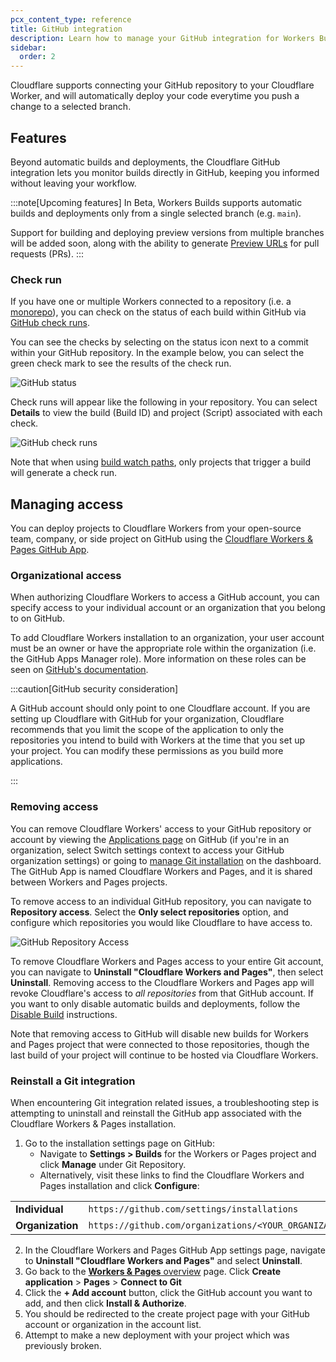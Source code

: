 ```yaml
---
pcx_content_type: reference
title: GitHub integration
description: Learn how to manage your GitHub integration for Workers Builds
sidebar:
  order: 2
---
```


Cloudflare supports connecting your GitHub repository to your Cloudflare Worker, and will automatically deploy your code everytime you push a change to a selected branch.

## Features

Beyond automatic builds and deployments, the Cloudflare GitHub integration lets you monitor builds directly in GitHub, keeping you informed without leaving your workflow.

:::note[Upcoming features]
In Beta, Workers Builds supports automatic builds and deployments only from a single selected branch (e.g. `main`).

Support for building and deploying preview versions from multiple branches will be added soon, along with the ability to generate [Preview URLs](/workers/configuration/previews/) for pull requests (PRs).
:::

### Check run

If you have one or multiple Workers connected to a repository (i.e. a [monorepo](/workers/ci-cd/builds/advanced-setups/#monorepos)), you can check on the status of each build within GitHub via [GitHub check runs](https://docs.github.com/en/pull-requests/collaborating-with-pull-requests/collaborating-on-repositories-with-code-quality-features/about-status-checks#checks).

You can see the checks by selecting on the status icon next to a commit within your GitHub repository. In the example below, you can select the green check mark to see the results of the check run.

![GitHub status](~/assets/images/workers/platform/ci-cd/gh-status-check-runs.png)

Check runs will appear like the following in your repository. You can select **Details** to view the build (Build ID) and project (Script) associated with each check.

![GitHub check runs](~/assets/images/workers/platform/ci-cd/workers-builds-gh-check-runs.png)

Note that when using [build watch paths](/workers/ci-cd/builds/build-watch-paths/), only projects that trigger a build will generate a check run.

## Managing access

You can deploy projects to Cloudflare Workers from your open-source team, company, or side project on GitHub using the [Cloudflare Workers & Pages GitHub App](https://github.com/apps/cloudflare-workers-and-pages).

### Organizational access

When authorizing Cloudflare Workers to access a GitHub account, you can specify access to your individual account or an organization that you belong to on GitHub.

To add Cloudflare Workers installation to an organization, your user account must be an owner or have the appropriate role within the organization (i.e. the GitHub Apps Manager role). More information on these roles can be seen on [GitHub's documentation](https://docs.github.com/en/organizations/managing-peoples-access-to-your-organization-with-roles/roles-in-an-organization#github-app-managers).

:::caution[GitHub security consideration]

A GitHub account should only point to one Cloudflare account. If you are setting up Cloudflare with GitHub for your organization, Cloudflare recommends that you limit the scope of the application to only the repositories you intend to build with Workers at the time that you set up your project. You can modify these permissions as you build more applications.

:::

### Removing access

You can remove Cloudflare Workers' access to your GitHub repository or account by viewing the [Applications page](https://github.com/settings/installations) on GitHub (if you're in an organization, select Switch settings context to access your GitHub organization settings) or going to [manage Git installation](/workers/ci-cd/builds/git-integration/#managing-a-git-installation) on the dashboard. The GitHub App is named Cloudflare Workers and Pages, and it is shared between Workers and Pages projects.

To remove access to an individual GitHub repository, you can navigate to **Repository access**. Select the **Only select repositories** option, and configure which repositories you would like Cloudflare to have access to.

![GitHub Repository Access](~/assets/images/workers/platform/ci-cd/github-repository-access.png)

To remove Cloudflare Workers and Pages access to your entire Git account, you can navigate to **Uninstall "Cloudflare Workers and Pages"**, then select **Uninstall**. Removing access to the Cloudflare Workers and Pages app will revoke Cloudflare's access to _all repositories_ from that GitHub account. If you want to only disable automatic builds and deployments, follow the [Disable Build](/workers/ci-cd/builds/#disabling-builds) instructions.

Note that removing access to GitHub will disable new builds for Workers and Pages project that were connected to those repositories, though the last build of your project will continue to be hosted via Cloudflare Workers.

### Reinstall a Git integration

When encountering Git integration related issues, a troubleshooting step is attempting to uninstall and reinstall the GitHub app associated with the Cloudflare Workers & Pages installation.

1. Go to the installation settings page on GitHub:
   - Navigate to **Settings > Builds** for the Workers or Pages project and click **Manage** under Git Repository.
   - Alternatively, visit these links to find the Cloudflare Workers and Pages installation and click **Configure**:

|                  |                                                                                    |
| ---------------- | ---------------------------------------------------------------------------------- |
| **Individual**   | `https://github.com/settings/installations`                                        |
| **Organization** | `https://github.com/organizations/<YOUR_ORGANIZATION_NAME>/settings/installations` |

2. In the Cloudflare Workers and Pages GitHub App settings page, navigate to **Uninstall "Cloudflare Workers and Pages"** and select **Uninstall**.
3. Go back to the [**Workers & Pages** overview](https://dash.cloudflare.com) page. Click **Create application** > **Pages** > **Connect to Git**
4. Click the **+ Add account** button, click the GitHub account you want to add, and then click **Install & Authorize**.
5. You should be redirected to the create project page with your GitHub account or organization in the account list.
6. Attempt to make a new deployment with your project which was previously broken.
